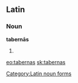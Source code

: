 ==Latin==

===Noun===
'''tabernās''' {{f}}

# {{inflection of|taberna||acc|p|lang=la}}

[[Category:Latin noun forms]]

[[eo:tabernas]]
[[sk:tabernas]]
